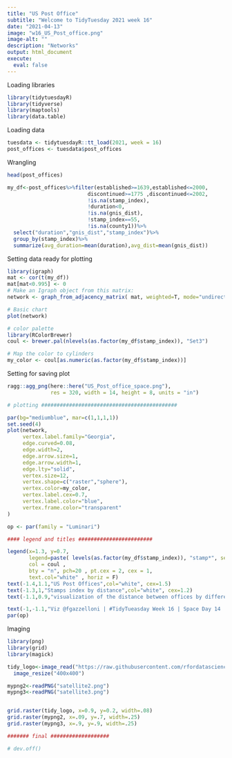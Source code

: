 ```yaml
---
title: "US Post Office"
subtitle: "Welcome to TidyTuesday 2021 week 16"
date: "2021-04-13"
image: "w16_US_Post_office.png"
image-alt: ""
description: "Networks"
output: html_document
execute: 
  eval: false
---
```


Loading libraries
```r
library(tidytuesdayR)
library(tidyverse)
library(maptools)
library(data.table)
```

Loading data

```r
tuesdata <- tidytuesdayR::tt_load(2021, week = 16)
post_offices <- tuesdata$post_offices
```

Wrangling

```r
head(post_offices)
```


```r
my_df<-post_offices%>%filter(established>=1639,established<=2000,
                          discontinued>=1775 ,discontinued<=2002,
                          !is.na(stamp_index),
                          !duration<0,
                          !is.na(gnis_dist),
                          !stamp_index==55,
                          !is.na(county1))%>%
  select("duration","gnis_dist","stamp_index")%>%
  group_by(stamp_index)%>%
  summarize(avg_duration=mean(duration),avg_dist=mean(gnis_dist))
```

Setting data ready for plotting
```r
library(igraph)
mat <- cor(t(my_df))
mat[mat<0.995] <- 0
# Make an Igraph object from this matrix:
network <- graph_from_adjacency_matrix( mat, weighted=T, mode="undirected", diag=F)

# Basic chart
plot(network)
```


```r
# color palette
library(RColorBrewer)
coul <- brewer.pal(nlevels(as.factor(my_df$stamp_index)), "Set3")

# Map the color to cylinders
my_color <- coul[as.numeric(as.factor(my_df$stamp_index))]
```

Setting for saving plot
```r
ragg::agg_png(here::here("US_Post_office_space.png"),
              res = 320, width = 14, height = 8, units = "in")

# plotting ############################################

par(bg="mediumblue", mar=c(1,1,1,1))
set.seed(4)
plot(network, 
     vertex.label.family="Georgia", 
     edge.curved=0.08,
     edge.width=2,                                 
     edge.arrow.size=1,                       
     edge.arrow.width=1,                          
     edge.lty="solid",
     vertex.size=12,
     vertex.shape=c("raster","sphere"), 
     vertex.color=my_color, 
     vertex.label.cex=0.7,
     vertex.label.color="blue",
     vertex.frame.color="transparent"
)

op <- par(family = "Luminari")

#### legend and titles ########################

legend(x=1.3, y=0.7, 
       legend=paste( levels(as.factor(my_df$stamp_index)), "stamp*", sep="*"), 
       col = coul , 
       bty = "n", pch=20 , pt.cex = 2, cex = 1,
       text.col="white" , horiz = F)
text(-1.4,1.1,"US Post Offices",col="white", cex=1.5)
text(-1.3,1,"Stamps index by distance",col="white", cex=1.2)
text(-1.1,0.9,"visualization of the distance between offices by different stamps index",col="white", cex=0.8)

text(-1,-1.1,"Viz @fgazzelloni | #TidyTueasday Week 16 | Space Day 14 | DataSource: Harvard Dataverse",col="white", cex=0.8)
par(op)
```

Imaging
```r
library(png)
library(grid)
library(magick)

tidy_logo<-image_read("https://raw.githubusercontent.com/rfordatascience/tidytuesday/master/static/plot_logo.png") %>%
  image_resize("400x400")

mypng2<-readPNG("satellite2.png")
mypng3<-readPNG("satellite3.png")


grid.raster(tidy_logo, x=0.9, y=0.2, width=.08)
grid.raster(mypng2, x=.09, y=.7, width=.25)
grid.raster(mypng3, x=.9, y=.9, width=.25)

####### final ###################

# dev.off()
```

